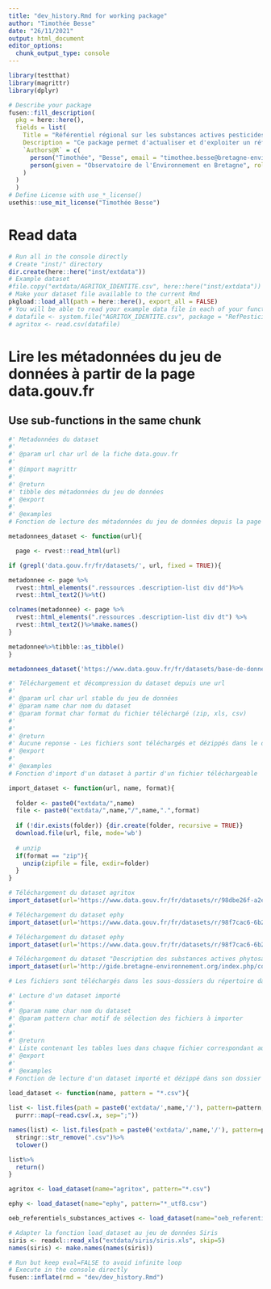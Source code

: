 ```yaml
---
title: "dev_history.Rmd for working package"
author: "Timothée Besse"
date: "26/11/2021"
output: html_document
editor_options: 
  chunk_output_type: console
---
```


```r
library(testthat)
library(magrittr)
library(dplyr)
```

<!--
# Description du package

Ce package permet d'actualiser et d'exploiter un référentiel des substances actives pesticides à partir des informations obtenues à partir de plusieurs référentiels nationaux, notamment AGRITOX, EPHY. Il inclut les corrections et compléments apportés par le groupe de travail régional animé par l'Observatoire de l'Environnement en Bretagne.
--> 

```r
# Describe your package
fusen::fill_description(
  pkg = here::here(),
  fields = list(
    Title = "Référentiel régional sur les substances actives pesticides",
    Description = "Ce package permet d'actualiser et d'exploiter un référentiel des substances actives pesticides à partir des informations obtenues à partir de plusieurs référentiels nationaux, notamment AGRITOX, EPHY. Il inclut les corrections et compléments apportés par le groupe de travail régional animé par l'Observatoire de l'Environnement en Bretagne.",
    `Authors@R` = c(
      person("Timothée", "Besse", email = "timothee.besse@bretagne-environnement.fr", role = c("aut", "cre"), comment = c(ORCID = "0000-0002-1565-9313")),
      person(given = "Observatoire de l'Environnement en Bretagne", role = "cph")
    )
  )
  )
# Define License with use_*_license()
usethis::use_mit_license("Timothée Besse")
```

# Read data

<!-- Store your dataset in a directory named "inst/" at the root of your project -->
<!-- Use it for your tests in this Rmd thanks to `load_all()` to make it available
and `system.file()` to read it in your examples 
-->

```r
# Run all in the console directly
# Create "inst/" directory
dir.create(here::here("inst/extdata"))
# Example dataset
#file.copy("extdata/AGRITOX_IDENTITE.csv", here::here("inst/extdata"))
# Make your dataset file available to the current Rmd
pkgload::load_all(path = here::here(), export_all = FALSE)
# You will be able to read your example data file in each of your function examples and tests as follows
# datafile <- system.file("AGRITOX_IDENTITE.csv", package = "RefPesticidesBzh")
# agritox <- read.csv(datafile)
```

# Lire les métadonnées du jeu de données à partir de la page data.gouv.fr
## Use sub-functions in the same chunk

```r
#' Metadonnées du dataset
#'
#' @param url char url de la fiche data.gouv.fr
#'
#' @import magrittr
#'
#' @return
#' tibble des métadonnées du jeu de données
#' @export
#'
#' @examples
# Fonction de lecture des métadonnées du jeu de données depuis la page data.gouv.fr

metadonnees_dataset <- function(url){

  page <- rvest::read_html(url)

if (grepl('data.gouv.fr/fr/datasets/', url, fixed = TRUE)){

metadonnee <- page %>% 
  rvest::html_elements(".ressources .description-list div dd")%>% 
  rvest::html_text2()%>%t()

colnames(metadonnee) <- page %>% 
  rvest::html_elements(".ressources .description-list div dt") %>% 
  rvest::html_text2()%>%make.names()
}

metadonnee%>%tibble::as_tibble()
}
```

```r
metadonnees_dataset('https://www.data.gouv.fr/fr/datasets/base-de-donnees-agritox/')
```

```r
#' Téléchargement et décompression du dataset depuis une url
#'
#' @param url char url stable du jeu de données
#' @param name char nom du dataset
#' @param format char format du fichier téléchargé (zip, xls, csv)
#'
#'
#' @return
#' Aucune reponse - Les fichiers sont téléchargés et dézippés dans le dossier extdata/
#' @export
#'
#' @examples
# Fonction d'import d'un dataset à partir d'un fichier téléchargeable

import_dataset <- function(url, name, format){
  
  folder <- paste0("extdata/",name)
  file <- paste0("extdata/",name,"/",name,".",format)
  
  if (!dir.exists(folder)) {dir.create(folder, recursive = TRUE)}
  download.file(url, file, mode='wb')
  
  # unzip
  if(format == "zip"){
    unzip(zipfile = file, exdir=folder)
  }
}
```

```r
# Téléchargement du dataset agritox
import_dataset(url='https://www.data.gouv.fr/fr/datasets/r/98dbe26f-a2e4-4002-a598-c226bf6af664', name="agritox", format="zip")

# Téléchargement du dataset ephy
import_dataset(url='https://www.data.gouv.fr/fr/datasets/r/98f7cac6-6b29-4859-8739-51b825196959', name="ephy", format="zip")

# Téléchargement du dataset ephy
import_dataset(url='https://www.data.gouv.fr/fr/datasets/r/98f7cac6-6b29-4859-8739-51b825196959', name="ephy", format="zip")

# Téléchargement du dataset "Description des substances actives phytosanitaires" de l'OEB
import_dataset(url='http://gide.bretagne-environnement.org/index.php/content/download/25084/384395/file/oeb_referentiels_substances_actives.csv', name="oeb_referentiels_substances_actives", format="csv")

# Les fichiers sont téléchargés dans les sous-dossiers du répertoire data/
```

```r
#' Lecture d'un dataset importé
#'
#' @param name char nom du dataset
#' @param pattern char motif de sélection des fichiers à importer
#'
#'
#' @return
#' Liste contenant les tables lues dans chaque fichier correspondant au motif
#' @export
#'
#' @examples
# Fonction de lecture d'un dataset importé et dézippé dans son dossier data/nom_du_dataset

load_dataset <- function(name, pattern = "*.csv"){
  
list <- list.files(path = paste0('extdata/',name,'/'), pattern=pattern, full.names = TRUE) %>%
  purrr::map(~read.csv(.x, sep=";"))

names(list) <- list.files(path = paste0('extdata/',name,'/'), pattern=pattern, full.names = FALSE) %>%
  stringr::str_remove(".csv")%>%
  tolower()

list%>%
  return()
}
```

```r

agritox <- load_dataset(name="agritox", pattern="*.csv")

ephy <- load_dataset(name="ephy", pattern="*_utf8.csv")

oeb_referentiels_substances_actives <- load_dataset(name="oeb_referentiels_substances_actives", pattern="*.csv")

# Adapter la fonction load_dataset au jeu de données Siris
siris <- readxl::read_xls("extdata/siris/siris.xls", skip=5)
names(siris) <- make.names(names(siris))

```

```r
# Run but keep eval=FALSE to avoid infinite loop
# Execute in the console directly
fusen::inflate(rmd = "dev/dev_history.Rmd")
```

